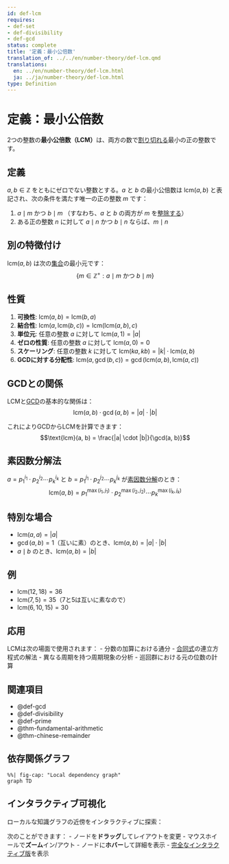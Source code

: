 ```yaml
---
id: def-lcm
requires:
- def-set
- def-divisibility
- def-gcd
status: complete
title: '定義：最小公倍数'
translation_of: ../../en/number-theory/def-lcm.qmd
translations:
  en: ../en/number-theory/def-lcm.html
  ja: ../ja/number-theory/def-lcm.html
type: Definition
---
```


# 定義：最小公倍数 {#def-lcm}

2つの整数の**最小公倍数（LCM）**は、両方の数で[割り切れる](def-divisibility.qmd)最小の正の整数です。

## 定義

$a, b \in \mathbb{Z}$ をともにゼロでない整数とする。$a$ と $b$ の最小公倍数は $\text{lcm}(a, b)$ と表記され、次の条件を満たす唯一の正の整数 $m$ です：

1. $a \mid m$ かつ $b \mid m$ （すなわち、$a$ と $b$ の両方が $m$ を[整除する](def-divisibility.qmd)）
2. ある正の整数 $n$ に対して $a \mid n$ かつ $b \mid n$ ならば、$m \mid n$

## 別の特徴付け

$\text{lcm}(a, b)$ は次の[集合](../logic-set-theory/def-set.qmd)の最小元です：
$$\{m \in \mathbb{Z}^+ : a \mid m \text{ かつ } b \mid m\}$$

## 性質

1. **可換性**: $\text{lcm}(a, b) = \text{lcm}(b, a)$
2. **結合性**: $\text{lcm}(a, \text{lcm}(b, c)) = \text{lcm}(\text{lcm}(a, b), c)$
3. **単位元**: 任意の整数 $a$ に対して $\text{lcm}(a, 1) = |a|$
4. **ゼロの性質**: 任意の整数 $a$ に対して $\text{lcm}(a, 0) = 0$
5. **スケーリング**: 任意の整数 $k$ に対して $\text{lcm}(ka, kb) = |k| \cdot \text{lcm}(a, b)$
6. **GCDに対する分配性**: $\text{lcm}(a, \gcd(b, c)) = \gcd(\text{lcm}(a, b), \text{lcm}(a, c))$

## GCDとの関係

LCMと[GCD](def-gcd.qmd)の基本的な関係は：
$$\text{lcm}(a, b) \cdot \gcd(a, b) = |a| \cdot |b|$$

これによりGCDからLCMを計算できます：
$$\text{lcm}(a, b) = \frac{|a| \cdot |b|}{\gcd(a, b)}$$

## 素因数分解法

$a = p_1^{i_1} \cdot p_2^{i_2} \cdots p_k^{i_k}$ と $b = p_1^{j_1} \cdot p_2^{j_2} \cdots p_k^{j_k}$ が[素因数分解](def-prime.qmd)のとき：
$$\text{lcm}(a, b) = p_1^{\max(i_1, j_1)} \cdot p_2^{\max(i_2, j_2)} \cdots p_k^{\max(i_k, j_k)}$$

## 特別な場合

- $\text{lcm}(a, a) = |a|$
- $\gcd(a, b) = 1$（互いに素）のとき、$\text{lcm}(a, b) = |a| \cdot |b|$
- $a \mid b$ のとき、$\text{lcm}(a, b) = |b|$

## 例

- $\text{lcm}(12, 18) = 36$
- $\text{lcm}(7, 5) = 35$（7と5は互いに素なので）
- $\text{lcm}(6, 10, 15) = 30$

## 応用

LCMは次の場面で使用されます：
- 分数の加算における通分
- [合同式](def-congruence.qmd)の連立方程式の解法
- 異なる周期を持つ周期現象の分析
- 巡回群における元の位数の計算

## 関連項目

- @def-gcd
- @def-divisibility
- @def-prime
- @thm-fundamental-arithmetic
- @thm-chinese-remainder

## 依存関係グラフ

```mermaid
%%| fig-cap: "Local dependency graph"
graph TD
```

## インタラクティブ可視化

ローカルな知識グラフの近傍をインタラクティブに探索：

::: {.graph-viz data-id="def-lcm" data-width="700" data-height="500"}
:::

次のことができます：
- ノードを**ドラッグ**してレイアウトを変更
- マウスホイールで**ズーム**イン/アウト
- ノードに**ホバー**して詳細を表示
- [完全なインタラクティブ版](../../output/interactive/def-lcm.html){target="_blank"}を表示
